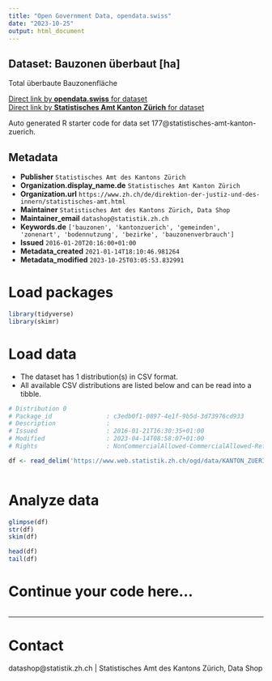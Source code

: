```yaml
---
title: "Open Government Data, opendata.swiss"
date: "2023-10-25"
output: html_document
---
```


## Dataset: Bauzonen überbaut [ha]

Total überbaute Bauzonenfläche

[Direct link by **opendata.swiss** for dataset](https://opendata.swiss/de/dataset/bauzonen-uberbaut-ha)<br>
[Direct link by **Statistisches Amt Kanton Zürich** for dataset](https://www.zh.ch/de/politik-staat/gemeinden/gemeindeportraet.html)

Auto generated R starter code for data set 177@statistisches-amt-kanton-zuerich.

## Metadata

- **Publisher** `Statistisches Amt des Kantons Zürich`
- **Organization.display_name.de** `Statistisches Amt Kanton Zürich`
- **Organization.url** `https://www.zh.ch/de/direktion-der-justiz-und-des-innern/statistisches-amt.html`
- **Maintainer** `Statistisches Amt des Kantons Zürich, Data Shop`
- **Maintainer_email** `datashop@statistik.zh.ch`
- **Keywords.de** `['bauzonen', 'kantonzuerich', 'gemeinden', 'zonenart', 'bodennutzung', 'bezirke', 'bauzonenverbrauch']`
- **Issued** `2016-01-20T20:16:00+01:00`
- **Metadata_created** `2021-01-14T18:10:46.981264`
- **Metadata_modified** `2023-10-25T03:05:53.832991`


# Load packages

```r

library(tidyverse)
library(skimr)

```

# Load data

-   The dataset has 1 distribution(s) in CSV format.
-   All available CSV distributions are listed below and can be read into a tibble.

```r

# Distribution 0
# Package_id               : c3edb0f1-0897-4e1f-9b5d-3d73976cd933
# Description              : 
# Issued                   : 2016-01-21T16:30:35+01:00
# Modified                 : 2023-04-14T08:58:07+01:00
# Rights                   : NonCommercialAllowed-CommercialAllowed-ReferenceRequired

df <- read_delim('https://www.web.statistik.zh.ch/ogd/data/KANTON_ZUERICH_51.csv')



```

# Analyze data

```r

glimpse(df)
str(df)
skim(df)

head(df)
tail(df)

```

# Continue your code here...

```r

```

------------------------------------------------------------------------

# Contact

datashop@statistik.zh.ch | Statistisches Amt des Kantons Zürich, Data Shop
